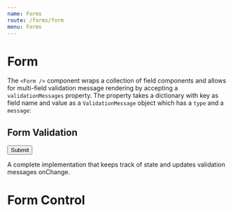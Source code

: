 ```yaml
---
name: Forms
route: /forms/form
menu: Forms
---
```



# Form

<ComponentDetail
  of="Form"
  status="experimental"
  figmaURL="file/2MG6DoSjk4IaLnjjFCnKFf/Forms"
/>

The `<Form />` component wraps a collection of field components and allows for multi-field validation message rendering by accepting a `validationMessages` property. The property takes a dictionary with key as field name and value as a `ValidationMessage` object which has a `type` and a `message`:

## Form Validation

<Playground>
  <Form
    validationMessages={{
      alpha: { type: 'error', message: 'This is an error' },
      bravo: { type: 'error', message: 'This is another error' },
    }}
  >
    <FieldText label="Alpha" name="alpha" />
    <FieldText label="Bravo" name="bravo" />
    <FieldText label="Charlie" name="charlie" />
    <Button>Submit</Button>
  </Form>
</Playground>

A complete implementation that keeps track of state and updates validation messages onChange.

<FormValidationDemo />

# Form Control

<ComponentDetail
  of="FormControl"
  figmaURL="file/2MG6DoSjk4IaLnjjFCnKFf/Forms"
  github="Form/FormControl/FormControl"
/>
